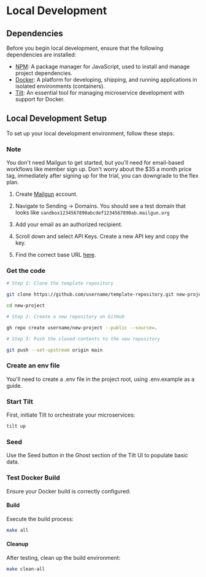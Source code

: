 # Local Development

## Dependencies

Before you begin local development, ensure that the following dependencies are installed:

- [NPM](https://www.npmjs.com/): A package manager for JavaScript, used to install and manage project dependencies.
- [Docker](https://www.docker.com/): A platform for developing, shipping, and running applications in isolated environments (containers).
- [Tilt](https://tilt.dev/): An essential tool for managing microservice development with support for Docker.

## Local Development Setup

To set up your local development environment, follow these steps:

### Note

You don't need Mailgun to get started, but you'll need for email-based workflows like member sign up.
Don't worry about the $35 a month price tag, immediately after signing up for the trial, you can downgrade to the flex plan.

1. Create [Mailgun](https://www.mailgun.com/) account.

2. Navigate to Sending -> Domains. You should see a test domain that looks like `sandbox1234567890abcdef1234567890ab.mailgun.org`

3. Add your email as an authorized recipient.

4. Scroll down and select API Keys. Create a new API key and copy the key.

5. Find the correct base URL [here](https://documentation.mailgun.com/en/latest/api-intro.html#base-url).

### Get the code

```bash
# Step 1: Clone the template repository

git clone https://github.com/username/template-repository.git new-project

cd new-project

# Step 2: Create a new repository on GitHub

gh repo create username/new-project --public --source=.

# Step 3: Push the cloned contents to the new repository

git push --set-upstream origin main
```

### Create an env file

You'll need to create a .env file in the project root, using .env.example as a guide.

### Start Tilt

First, initiate Tilt to orchestrate your microservices:

```bash
tilt up
```

### Seed

Use the Seed button in the Ghost section of the Tilt UI to populate basic data.

### Test Docker Build

Ensure your Docker build is correctly configured:

#### Build

Execute the build process:

```bash
make all
```

#### Cleanup

After testing, clean up the build environment:

```bash
make clean-all
```
